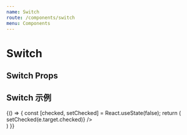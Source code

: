 ```yaml
---
name: Switch
route: /components/switch
menu: Components
---
```



# Switch

## Switch Props

<Props of={Switch} />

## Switch 示例
<Playground>
    {() => {
        const [checked, setChecked] = React.useState(false);
        return (
            <div style={{ padding: 20, display: 'flex', justifyContent: 'space-between' }}>
                <Switch disabled />
                <Switch defaultChecked disabled />
                <Switch defaultChecked />
                <Switch checked={checked} onChange={e => setChecked(e.target.checked)} />
            </div>
        )
    }}
</Playground>
